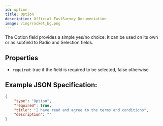 ```yaml
---
id: option
title: Option
description: Official FastSurvey Documentation
image: /img/rocket_bg.png
---
```


The Option field provides a simple yes/no choice. It can be used on its own or as subfield to Radio and Selection fields.

## Properties

- `required`: true if the field is required to be selected, false otherwise

## Example JSON Specification:

```json
{
    "type": "Option",
    "required": true,
    "title": "I have read and agree to the terms and conditions",
    "description": ""
}
```
